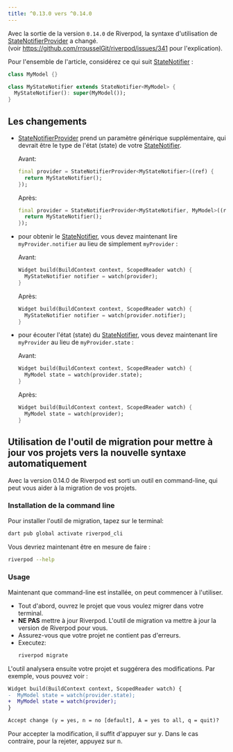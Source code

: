 ```yaml
---
title: ^0.13.0 vers ^0.14.0
---
```


Avec la sortie de la version `0.14.0` de Riverpod, la syntaxe d'utilisation de [StateNotifierProvider] a changé.  
(voir https://github.com/rrousselGit/riverpod/issues/341 pour l'explication).

Pour l'ensemble de l'article, considérez ce qui suit [StateNotifier] :

```dart
class MyModel {}

class MyStateNotifier extends StateNotifier<MyModel> {
  MyStateNotifier(): super(MyModel());
}
```

## Les changements

- [StateNotifierProvider] prend un paramètre générique supplémentaire, qui devrait être
 le type de l'état (state) de votre [StateNotifier].

  Avant:

  ```dart
  final provider = StateNotifierProvider<MyStateNotifier>((ref) {
    return MyStateNotifier();
  });
  ```

  Après:

  ```dart
  final provider = StateNotifierProvider<MyStateNotifier, MyModel>((ref) {
    return MyStateNotifier();
  });
  ```

- pour obtenir le [StateNotifier], vous devez maintenant lire `myProvider.notifier` au lieu de simplement `myProvider` :

  Avant:    

  ```dart
  Widget build(BuildContext context, ScopedReader watch) {
    MyStateNotifier notifier = watch(provider);
  }
  ```

  Après:

  ```dart
  Widget build(BuildContext context, ScopedReader watch) {
    MyStateNotifier notifier = watch(provider.notifier);
  }
  ```

- pour écouter l'état (state) du [StateNotifier], vous devez maintenant lire `myProvider` au lieu de `myProvider.state` :

  Avant:

  ```dart
  Widget build(BuildContext context, ScopedReader watch) {
    MyModel state = watch(provider.state);
  }
  ```

  Après:

  ```dart
  Widget build(BuildContext context, ScopedReader watch) {
    MyModel state = watch(provider);
  }
  ```

## Utilisation de l'outil de migration pour mettre  à jour vos projets vers la nouvelle syntaxe automatiquement

Avec la version 0.14.0 de Riverpod est sorti un outil en command-line, qui peut vous aider à la migration de vos projets.

### Installation de la command line

Pour installer l'outil de migration, tapez sur le terminal: 

```sh
dart pub global activate riverpod_cli
```

Vous devriez maintenant être en mesure de faire :

```sh
riverpod --help
```

### Usage

Maintenant que command-line est installée, on peut commencer à l'utiliser.

- Tout d'abord, ouvrez le projet que vous voulez migrer dans votre terminal.
- **NE PAS** mettre à jour Riverpod.
  L'outil de migration va mettre à jour la version de Riverpod pour vous.
- Assurez-vous que votre projet ne contient pas d'erreurs.
- Executez:
  ```sh
  riverpod migrate
  ```
L'outil analysera ensuite votre projet et suggérera des modifications. Par exemple, vous pouvez voir :

```diff
Widget build(BuildContext context, ScopedReader watch) {
-  MyModel state = watch(provider.state);
+  MyModel state = watch(provider);
}

Accept change (y = yes, n = no [default], A = yes to all, q = quit)? 
```

Pour accepter la modification, il suffit d'appuyer sur <kbd>y</kbd>. Dans le cas contraire, pour la rejeter, appuyez sur <kbd>n</kbd>.

[statenotifierprovider]: https://pub.dev/documentation/riverpod/latest/riverpod/StateNotifierProvider-class.html
[statenotifier]: https://pub.dev/documentation/state_notifier/latest/state_notifier/StateNotifier-class.html
